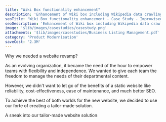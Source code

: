 ```yaml
---
title: "Wiki Box functionality enhancement"
description: 'Enhancement of Wiki box including Wikipedia data crawling for privacy search engine.'
seoTitle: 'Wiki Box functionality enhancement - Case Study - Improwised Technologies Pvt. Ltd.'
seoDescription: 'Enhancement of Wiki box including Wikipedia data crawling for privacy search engine.'
image: '$lib/images/casestudies/casestudy.png'
attachments: '$lib/images/casestudies/Business Listing Management.pdf'
category: 'Product Modernisation'
saveCost: '2.3M'
---
```


Why we needed a website revamp?

As an evolving organization, it became the need of the hour to empower teams with flexibility and independence. We wanted to give each team the freedom to manage the needs of their departmental content. 

However, we didn't want to let go of the benefits of a static website like reliability, cost-effectiveness, ease of maintenance, and much better SEO. 

To achieve the best of both worlds for the new website, we decided to use our forte of creating a tailor-made solution. 

A sneak into our tailor-made website solution
